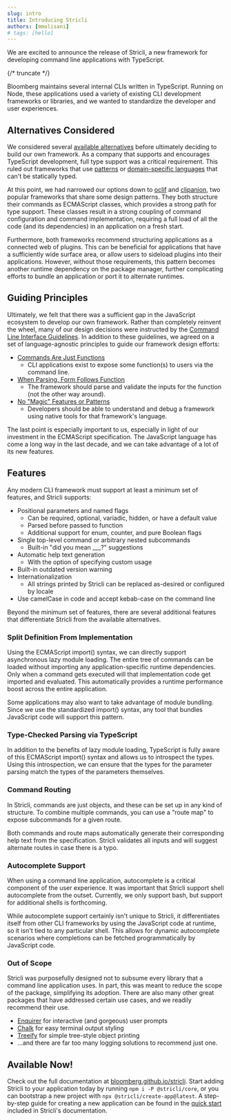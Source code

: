```yaml
---
slug: intro
title: Introducing Stricli
authors: [mmolisani]
# tags: [hello]
---
```


We are excited to announce the release of Stricli, a new framework for developing command line applications with TypeScript.

{/* truncate */}

Bloomberg maintains several internal CLIs written in TypeScript. Running on Node, these applications used a variety of existing CLI development frameworks or libraries, and we wanted to standardize the developer and user experiences.

## Alternatives Considered

We considered several [available alternatives](https://bloomberg.github.io/stricli/docs/getting-started/alternatives) before ultimately deciding to build our own framework. As a company that supports and encourages TypeScript development, full type support was a critical requirement. This ruled out frameworks that use [patterns](https://bloomberg.github.io/stricli/docs/getting-started/alternatives#method-chaining) or [domain-specific languages](https://bloomberg.github.io/stricli/docs/getting-started/alternatives#custom-dsls) that can't be statically typed.

At this point, we had narrowed our options down to [oclif](https://oclif.io/) and [clipanion](https://mael.dev/clipanion/), two popular frameworks that share some design patterns. They both structure their commands as ECMAScript classes, which provides a strong path for type support. These classes result in a strong coupling of command configuration and command implementation, requiring a full load of all the code (and its dependencies) in an application on a fresh start.

Furthermore, both frameworks recommend structuring applications as a connected web of plugins. This can be beneficial for applications that have a sufficiently wide surface area, or allow users to sideload plugins into their applications. However, without those requirements, this pattern becomes another runtime dependency on the package manager, further complicating efforts to bundle an application or port it to alternate runtimes.

## Guiding Principles

Ultimately, we felt that there was a sufficient gap in the JavaScript ecosystem to develop our own framework. Rather than completely reinvent the wheel, many of our design decisions were instructed by the [Command Line Interface Guidelines](https://clig.dev/). In addition to these guidelines, we agreed on a set of language-agnostic principles to guide our framework design efforts:

-   [Commands Are Just Functions](https://bloomberg.github.io/stricli/docs/getting-started/principles#commands-are-just-functions)
    -   CLI applications exist to expose some function(s) to users via the command line.
-   [When Parsing, Form Follows Function](https://bloomberg.github.io/stricli/docs/getting-started/principles#when-parsing-form-follows-function)
    -   The framework should parse and validate the inputs for the function (not the other way around).
-   [No "Magic" Features or Patterns](https://bloomberg.github.io/stricli/docs/getting-started/principles#no-magic-features-or-patterns)
    -   Developers should be able to understand and debug a framework using native tools for that framework's language.

The last point is especially important to us, especially in light of our investment in the ECMAScript specification. The JavaScript language has come a long way in the last decade, and we can take advantage of a lot of its new features.

## Features

Any modern CLI framework must support at least a minimum set of features, and Stricli supports:

-   Positional parameters and named flags
    -   Can be required, optional, variadic, hidden, or have a default value
    -   Parsed before passed to function
    -   Additional support for enum, counter, and pure Boolean flags
-   Single top-level command or arbitrary nested subcommands
    -   Built-in "did you mean \_\_\_?" suggestions
-   Automatic help text generation
    -   With the option of specifying custom usage
-   Built-in outdated version warning
-   Internationalization
    -   All strings printed by Stricli can be replaced as-desired or configured by locale
-   Use camelCase in code and accept kebab-case on the command line

Beyond the minimum set of features, there are several additional features that differentiate Stricli from the available alternatives.

### Split Definition From Implementation


<SplitDefinitionFromImplementation />

Using the ECMAScript import() syntax, we can directly support asynchronous lazy module loading. The entire tree of commands can be loaded without importing any application-specific runtime dependencies. Only when a command gets executed will that implementation code get imported and evaluated. This automatically provides a runtime performance boost across the entire application.

Some applications may also want to take advantage of module bundling. Since we use the standardized import() syntax, any tool that bundles JavaScript code will support this pattern.

### Type-Checked Parsing via TypeScript


<DeriveParsingFromArgumentsViaTypes />

In addition to the benefits of lazy module loading, TypeScript is fully aware of this ECMAScript import() syntax and allows us to introspect the types. Using this introspection, we can ensure that the types for the parameter parsing match the types of the parameters themselves.

### Command Routing


<ExplicitCommandRouting />

In Stricli, commands are just objects, and these can be set up in any kind of structure. To combine multiple commands, you can use a "route map" to expose subcommands for a given route.

Both commands and route maps automatically generate their corresponding help text from the specification. Stricli validates all inputs and will suggest alternate routes in case there is a typo.

### Autocomplete Support


<AutocompleteSupport />

When using a command line application, autocomplete is a critical component of the user experience. It was important that Stricli support shell autocomplete from the outset. Currently, we only support bash, but support for additional shells is forthcoming.

While autocomplete support certainly isn't unique to Stricli, it differentiates itself from other CLI frameworks by using the JavaScript code at runtime, so it isn't tied to any particular shell. This allows for dynamic autocomplete scenarios where completions can be fetched programmatically by JavaScript code.

### Out of Scope

Stricli was purposefully designed not to subsume every library that a command line application uses. In part, this was meant to reduce the scope of the package, simplifying its adoption. There are also many other great packages that have addressed certain use cases, and we readily recommend their use.

-   [Enquirer](https://github.com/enquirer/enquirer) for interactive (and gorgeous) user prompts
-   [Chalk](https://github.com/chalk/chalk) for easy terminal output styling
-   [Treeify](https://github.com/notatestuser/treeify) for simple tree-style object printing
-   ...and there are far too many logging solutions to recommend just one.

## Available Now!

Check out the full documentation at [bloomberg.github.io/stricli](https://bloomberg.github.io/stricli). Start adding Stricli to your application today by running `npm i -P @stricli/core`, or you can bootstrap a new project with `npx @stricli/create-app@latest`. A step-by-step guide for creating a new application can be found in the [quick start](https://bloomberg.github.io/stricli/docs/quick-start) included in Stricli's documentation.
